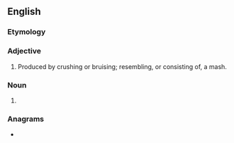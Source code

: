 ==English==

===Etymology===
{{suffix|mash|y|lang=en}}

===Adjective===
{{en-adj}}

# Produced by crushing or bruising; resembling, or consisting of, a mash.

===Noun===
{{en-noun|mashies}}

# {{alt form|mashie|lang=en}} {{qualifier|golf club}}

===Anagrams===
* {{anagrams|en|Shamy}}